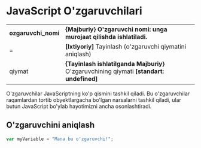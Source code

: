 # JavaScript O'zgaruvchilari

|                     |                                                                                            |
| ------------------- | ------------------------------------------------------------------------------------------ |
| **ozgaruvchi_nomi** | **\{Majburiy\} O'zgaruvchi nomi: unga murojaat qilishda ishlatiladi.**                     |
| =                   | **[Ixtiyoriy]** Tayinlash (o'zgaruvchi qiymatini aniqlash)                                 |
| qiymat              | **\{Tayinlash ishlatilganda Majburiy\}** O'zgaruvchining qiymati **[standart: undefined]** |

O'zgaruvchilar JavaScriptning ko'p qismini tashkil qiladi. Bu o'zgaruvchilar raqamlardan tortib obyektlargacha bo'lgan narsalarni tashkil qiladi, ular butun JavaScript bo'ylab hayotimizni ancha osonlashtiradi.

## O'zgaruvchini aniqlash

```js
var myVariable = "Mana bu o'zgaruvchi!";
```
